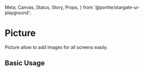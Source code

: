   Meta,
  Canvas,
  Status,
  Story,
  Props,
} from '@pontte/stargate-ui-playground';


<Meta title="Core/Picture" component={Picture} />

# Picture

<Status type="stable" />

Picture allow to add images for all screens easily.

## Basic Usage

<Canvas>
  <Story name="Basic Usage">
    <Picture>
      <PictureSource src={['https://via.placeholder.com/600x400?text=96-dpi-for-lg', 'https://via.placeholder.com/600x400?text=192-dpi-for-lg']} lg />
      <PictureSource src={['https://via.placeholder.com/600x400?text=96-dpi-for-md', 'https://via.placeholder.com/600x400?text=192-dpi-for-md']} md />
      <PictureSource src={['https://via.placeholder.com/600x400?text=96-dpi-for-xs', 'https://via.placeholder.com/600x400?text=192-dpi-for-xs']} xs />
      <PictureSource src="https://via.placeholder.com/600x400?text=fallback" fallback />
    </Picture>
  </Story>
</Canvas>

<Props component={Picture} />

<Props component={PictureSource} />
